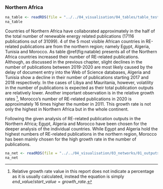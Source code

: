 ### Northern Africa 



```r
na_table <- readRDS(file = "../../04_visualisation/04_tables/table_test.Rds")
na_table
```

Countries of Northern Africa have collaborated approximately in the half of the 
total number of renewable energy related publications (17116 publications out of 31099).
4 of the 5 most visible African countries in RE-related publications are from the 
northern region; namely Egypt, Algeria, Tunisia and Morocco. As table \@ref(fig:natable) 
presents all of the Northern Africa countries increased their number of RE-related
publications. Although, as discussed in the previous chapter, slight declines in the 
number of publications between 2019-2020 are most likely caused by the delay of 
document entry into the Web of Science databases, Algeria and Tunisia show a 
decline in their number of publications starting 2017 and 2018 respectively. In the
cases of Libya and Mauritania, however, volatility in the number of publications 
is expected as their total publication outputs are relatively lower. Another 
important observation is in the relative growth rates [^3211], Morocco's number of 
RE-related publications in 2020 is approximately 16 times higher the number in 2011. 
This growth rate is not only the highest in Northern Africa but in the whole continent. 

Following the given analysis of RE-related publication outputs in the Northern Africa; 
Egypt, Algeria and Morocco have been chosen for the deeper analysis of the individual countries. 
While Egypt and Algeria hold the highest numbers of RE-related publications in the northern
region, Morocco has been mainly chosen for the high growth rate in the number of publications.



```r
na_net <- readRDS(file = "../../04_visualisation/03_networks/01_outputs/na_net.Rds")
na_net
```








[^3211]: Relative growth rate value in this report does not indicate a percentage as
it is usually calculated, instead the equation is simply $end\_value/start\_value = growth\_rate$.